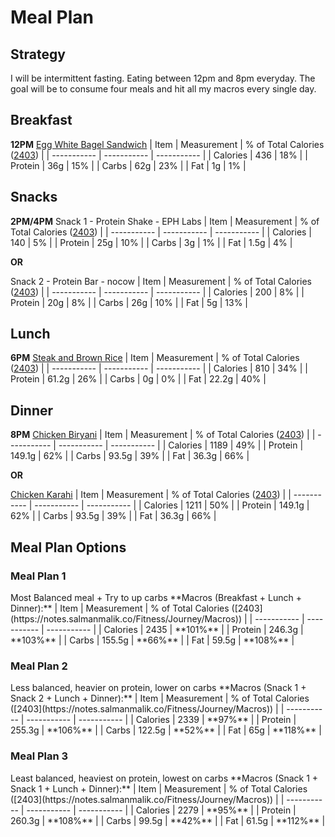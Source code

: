 
# Meal Plan

## Strategy

I will be intermittent fasting. Eating between 12pm and 8pm everyday. The goal will be to consume four meals and hit all my macros every single day.

## Breakfast

**12PM**
[Egg White Bagel Sandwich](https://notes.salmanmalik.co/Fitness/Recipes/Egg_White_Bagel)
| Item | Measurement | % of Total Calories ([2403](https://notes.salmanmalik.co/Fitness/Journey/Macros)) |
| ----------- | ----------- | ----------- |
| Calories | 436 | 18% |
| Protein | 36g | 15% |
| Carbs | 62g | 23% |
| Fat | 1g | 1% |

## Snacks

**2PM/4PM**
Snack 1 - Protein Shake - EPH Labs
| Item | Measurement | % of Total Calories ([2403](https://notes.salmanmalik.co/Fitness/Journey/Macros)) |
| ----------- | ----------- | ----------- |
| Calories | 140 | 5% |
| Protein | 25g | 10% |
| Carbs | 3g | 1% |
| Fat | 1.5g | 4% |

**OR**

Snack 2 - Protein Bar - nocow
| Item | Measurement | % of Total Calories ([2403](https://notes.salmanmalik.co/Fitness/Journey/Macros)) |
| ----------- | ----------- | ----------- |
| Calories | 200 | 8% |
| Protein | 20g | 8% |
| Carbs | 26g | 10% |
| Fat | 5g | 13% |


## Lunch

**6PM**
[Steak and Brown Rice](https://notes.salmanmalik.co/Fitness/Recipes/Steak_and_Brown_Rice)
| Item | Measurement | % of Total Calories ([2403](https://notes.salmanmalik.co/Fitness/Journey/Macros)) |
| ----------- | ----------- | ----------- |
| Calories | 810 | 34% |
| Protein | 61.2g | 26% |
| Carbs | 0g | 0% |
| Fat | 22.2g | 40% |

## Dinner

**8PM**
[Chicken Biryani](https://notes.salmanmalik.co/Fitness/Recipes/Chicken_Biryani)
| Item | Measurement | % of Total Calories ([2403](https://notes.salmanmalik.co/Fitness/Journey/Macros)) |
| ----------- | ----------- | ----------- |
| Calories | 1189 | 49% |
| Protein | 149.1g | 62% |
| Carbs | 93.5g | 39% |
| Fat | 36.3g | 66% |

**OR**

[Chicken Karahi](https://notes.salmanmalik.co/Fitness/Recipes/Chicken_Karahi)
| Item | Measurement | % of Total Calories ([2403](https://notes.salmanmalik.co/Fitness/Journey/Macros)) |
| ----------- | ----------- | ----------- |
| Calories | 1211 | 50% |
| Protein | 149.1g | 62% |
| Carbs | 93.5g | 39% |
| Fat | 36.3g | 66% |

## Meal Plan Options

### Meal Plan 1

<Callout type="note" emoji="⚠️">
  Most Balanced meal + Try to up carbs
</Callout>
**Macros (Breakfast + Lunch + Dinner):**
| Item | Measurement | % of Total Calories ([2403](https://notes.salmanmalik.co/Fitness/Journey/Macros)) |
| ----------- | ----------- | ----------- |
| Calories | 2435 | **101%** |
| Protein | 246.3g | **103%** |
| Carbs | 155.5g | **66%** |
| Fat | 59.5g | **108%** |

### Meal Plan 2

<Callout type="note" emoji="⚠️">
  Less balanced, heavier on protein, lower on carbs
</Callout>
**Macros (Snack 1 + Snack 2 + Lunch + Dinner):**
| Item | Measurement | % of Total Calories ([2403](https://notes.salmanmalik.co/Fitness/Journey/Macros)) |
| ----------- | ----------- | ----------- |
| Calories | 2339 | **97%** |
| Protein | 255.3g | **106%** |
| Carbs | 122.5g | **52%** |
| Fat | 65g | **118%** |

### Meal Plan 3

<Callout type="note" emoji="⚠️">
  Least balanced, heaviest on protein, lowest on carbs
</Callout>
**Macros (Snack 1 + Snack 1 + Lunch + Dinner):**
| Item | Measurement | % of Total Calories ([2403](https://notes.salmanmalik.co/Fitness/Journey/Macros)) |
| ----------- | ----------- | ----------- |
| Calories | 2279 | **95%** |
| Protein | 260.3g | **108%** |
| Carbs | 99.5g | **42%** |
| Fat | 61.5g | **112%** |